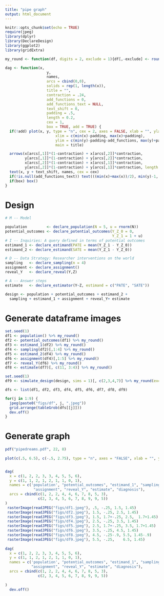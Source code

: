 ```yaml
---
title: "pipe graph"
output: html_document
---
```


```r
knitr::opts_chunk$set(echo = TRUE)
require(jpeg)
library(dplyr)
library(DeclareDesign)
library(ggplot2)
library(gridExtra)
```

```r
my_round <- function(df, digits = 2, exclude = 1){df[,-exclude] <- round(df[,-exclude], digits); df }

dag <- function(x,
                   y,
                   names,
                   arcs = cbind(0,0),
                   solids = rep(1, length(x)),
                   title = "",
                   contraction = .24,
                   add_functions = 0,
                   add_functions_text = NULL,
                   text_shift = 0,
                   padding = .5,
                   length = 0.2,
                   cex = 1,
                   box = TRUE, add = TRUE) {
  if(!add) plot(x, y, type = "n", cex = 2, axes = FALSE, xlab = "", ylab = "",
                       xlim = c(min(x)-padding, max(x)+padding),
                       ylim = c(min(y)-padding-add_functions, max(y)+padding),
                       main = title)

  arrows(x[arcs[,1]]*(1-contraction) + x[arcs[,2]]*contraction,
         y[arcs[,1]]*(1-contraction) + y[arcs[,2]]*contraction,
         x[arcs[,2]]*(1-contraction) + x[arcs[,1]]*contraction,
         y[arcs[,2]]*(1-contraction) + y[arcs[,1]]*contraction, length = length)
  text(x, y + text_shift, names, cex = cex)
  if(!is.null(add_functions_text)) text(((min(x)+max(x))/2), min(y)-1, add_functions_text)
  if(box) box()
}


```

# Design

```r
# M -- Model

population         <- declare_population(N = 5, u = rnorm(N))
potential_outcomes <- declare_potential_outcomes(Y_Z_0 = 0,
                                                 Y_Z_1 = 1 + u)
# I -- Inquiries: A query defined in terms of potential outcomes
estimand_1 <- declare_estimand(PATE = mean(Y_Z_1 - Y_Z_0))
estimand_2 <- declare_estimand(SATE = mean(Y_Z_1 - Y_Z_0))

# D -- Data Strategy: Researcher interventions on the world
sampling   <- declare_sampling(n = 4)
assignment <- declare_assignment()
reveal_Y   <- declare_reveal(Y,Z)

# A -- Answer steps
estimate   <- declare_estimator(Y~Z, estimand = c("PATE", "SATE"))

design <- population + potential_outcomes + estimand_2 +
  sampling + estimand_1 + assignment + reveal_Y+ estimate
```

# Generate dataframe images

```r
set.seed(1)
df1 <- population() %>% my_round()
df2 <- potential_outcomes(df1) %>% my_round()
df3 <- estimand_1(df2) %>% my_round()
df4 <- sampling(df2)[,1:4] %>% my_round()
df5 <- estimand_2(df4) %>% my_round()
df6 <- assignment(df4)[,1:5] %>% my_round()
df7 <- reveal_Y(df6) %>% my_round()
df8 <- estimate(df7)[, c(11, 3:4)] %>% my_round()

set.seed(1)
df9 <- simulate_design(design, sims = 1)[, c(2,3,4,7)] %>% my_round(exclude = 2)

dfs <- list(df1, df2, df3, df4, df5, df6, df7, df8, df9)

for(j in 1:9) {
  jpeg(paste0("figs/df", j, ".jpeg"))
  grid.arrange(tableGrob(dfs[[j]]))
  dev.off()
}
```


# Generate graph

```r


pdf("pipedreams.pdf", 22, 8)
  
plot(c(.5, 6.5), c(-.5, 2.75), type = "n", axes = "FALSE", xlab = "", ylab = "")


dag(
  x = c(1, 2, 2, 3, 3, 4, 5, 5, 6),
  y = c(1, 1, 2, 1, 2, 1, 1, 0, 1),
  names = c('population', "potential_outcomes", "estimand_1", "sampling", "estimand_2", 
             "assignment", "reveal_Y", "estimate", "diagnosis"),
  arcs = cbind(c(1, 2, 2, 4, 4, 6, 7, 8, 5, 3),
               c(2, 3, 4, 5, 6, 7, 8, 9, 9, 5))
)
 rasterImage(readJPEG("figs/df1.jpeg"), .5, -.25, 1.5, 1.45)
 rasterImage(readJPEG("figs/df2.jpeg"), 1.5, -.25, 2.5, 1.45)
 rasterImage(readJPEG("figs/df3.jpeg"), 1.5, 1.7+-.25, 2.5,  1.7+1.45)
 rasterImage(readJPEG("figs/df4.jpeg"), 2.5, -.25, 3.5, 1.45)
 rasterImage(readJPEG("figs/df5.jpeg"), 2.5, 1.7+-.25, 3.5, 1.7+1.45)
 rasterImage(readJPEG("figs/df6.jpeg"), 3.5, -.25, 4.5, 1.45)
 rasterImage(readJPEG("figs/df8.jpeg"), 4.5, -.25-.9, 5.5, 1.45-.9)
 rasterImage(readJPEG("figs/df9.jpeg"), 5.5, -.25,    6.5, 1.45)
 
dag(
  x = c(1, 2, 2, 3, 3, 4, 5, 5, 6),
  y = c(1, 1, 2, 1, 2, 1, 1, 0, 1),
  names = c('population', "potential_outcomes", "estimand_1", "sampling", "estimand_2", 
            "assignment", "reveal_Y", "estimate", "diagnosis"),
  arcs = cbind(c(1, 2, 2, 4, 4, 6, 7, 8, 5, 3),
               c(2, 3, 4, 5, 6, 7, 8, 9, 9, 5))
  
)
  dev.off()

```




